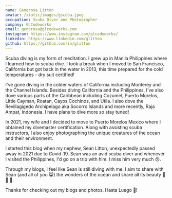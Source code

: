 ```yaml
---
name: Generosa Litton
avatar: /static/images/gscuba.jpeg
occupation: Scuba Diver and Photographer
company: GLCodeworks
email: generosa@glcodeworks.com
instagram: https://www.instagram.com/glcodeworks/
linkedin: https://www.linkedin.com/glitton
github: https://github.com/in/glitton
---
```


Scuba diving is my form of meditation. I grew up in Manila Philippines where I learned how to scuba dive. I took a break when I moved to San Francisco, California but got back in the water in 2013, this time prepared for the cold temperatures - dry suit certified!

I've gone diving in the colder waters of California including Monterey and the Channel Islands. Besides diving California and the Philippines, I've also dove various parts of the Caribbean including Cozumel, Puerto Morelos, Little Cayman, Roatan, Cayos Cochinos, and Utila. I also dove the Revillagigedo Archipelago aka Socorro Islands and more recently, Raja Ampat, Indonesia. I have plans to dive more so stay tuned!

In 2021, my wife and I decided to move to Puerto Morelos Mexico where I obtained my divemaster certification. Along with assisting scuba instructors, I also enjoy photographing the unique creatures of the ocean and their environment.

I started this blog when my nephew, Sean Litton, unexpectedly passed away in 2021 due to Covid-19. Sean was an avid scuba diver and whenever I visited the Philippines, I'd go on a trip with him. I miss him very much 😢.

Through my blogs, I feel like Sean is still diving with me. I aim to share with Sean (and all of you 😸) the wonders of the ocean and share all its beauty 🐠 🐙 🐡.

Thanks for checking out my blogs and photos. Hasta Luego 🤟!
